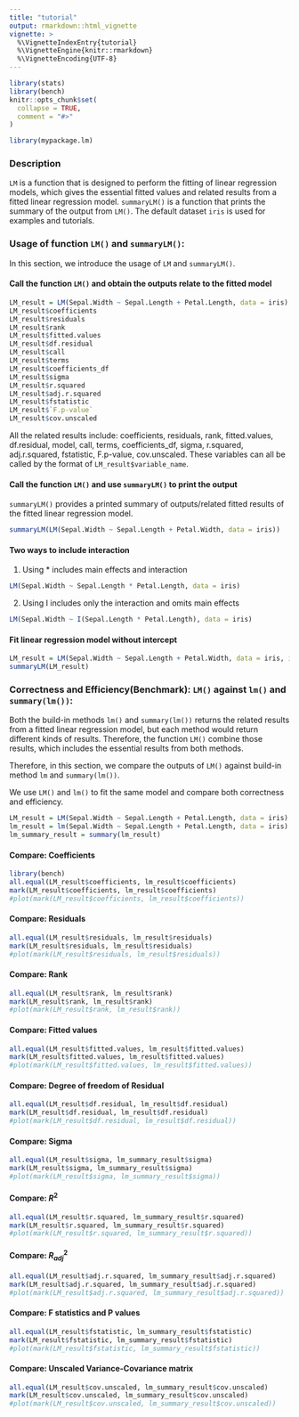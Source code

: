 ```yaml
---
title: "tutorial"
output: rmarkdown::html_vignette
vignette: >
  %\VignetteIndexEntry{tutorial}
  %\VignetteEngine{knitr::rmarkdown}
  %\VignetteEncoding{UTF-8}
---
```


```r
library(stats)
library(bench)
knitr::opts_chunk$set(
  collapse = TRUE,
  comment = "#>"
)
```

```r
library(mypackage.lm)
```


### Description

`LM` is a function that is designed to perform the fitting of linear regression models, 
which gives the essential fitted values and related results from a fitted linear regression model. 
`summaryLM()` is a function that prints the summary of the output from `LM()`. The default dataset  `iris` is used for examples and tutorials. 

### Usage of function `LM()` and `summaryLM()`:

In this section, we introduce the usage of `LM` and `summaryLM()`.  

#### Call the function `LM()` and obtain the outputs relate to the fitted model

```r
LM_result = LM(Sepal.Width ~ Sepal.Length + Petal.Length, data = iris)
LM_result$coefficients
LM_result$residuals
LM_result$rank
LM_result$fitted.values
LM_result$df.residual
LM_result$call
LM_result$terms
LM_result$coefficients_df
LM_result$sigma
LM_result$r.squared
LM_result$adj.r.squared
LM_result$fstatistic
LM_result$`F.p-value`
LM_result$cov.unscaled
```

All the related results include: coefficients, residuals, rank, fitted.values, df.residual, model, call, terms, coefficients_df, sigma, r.squared, adj.r.squared, fstatistic, F.p-value, cov.unscaled. These variables can all be called by the format of `LM_result$variable_name`. 

#### Call the function `LM()` and use `summaryLM()` to print the output    

`summaryLM()` provides a printed summary of outputs/related fitted results of the fitted linear regression model. 
```r
summaryLM(LM(Sepal.Width ~ Sepal.Length + Petal.Width, data = iris))
```


#### Two ways to include interaction 
  
1. Using * includes main effects and interaction 
```r
LM(Sepal.Width ~ Sepal.Length * Petal.Length, data = iris)
```
  
2. Using I includes only the interaction and omits main effects
```r
LM(Sepal.Width ~ I(Sepal.Length * Petal.Length), data = iris)
```

#### Fit linear regression model without intercept 
```r
LM_result = LM(Sepal.Width ~ Sepal.Length + Petal.Width, data = iris, intercept = FALSE)
summaryLM(LM_result)
```


### Correctness and Efficiency(Benchmark): `LM()` against `lm()` and `summary(lm())`:
Both the build-in methods `lm()` and `summary(lm())` returns the related results from a fitted linear regression model, but each method would return different kinds of results. Therefore, the function `LM()` combine those results, which includes the essential results from both methods. 

Therefore, in this section, we compare the outputs of `LM()` against build-in method `lm` and `summary(lm())`. 

We use `LM()` and `lm()` to fit the same model and compare both correctness and efficiency. 
```r
LM_result = LM(Sepal.Width ~ Sepal.Length + Petal.Length, data = iris)
lm_result = lm(Sepal.Width ~ Sepal.Length + Petal.Length, data = iris)
lm_summary_result = summary(lm_result)
```

#### Compare: Coefficients
```r
library(bench)
all.equal(LM_result$coefficients, lm_result$coefficients) 
mark(LM_result$coefficients, lm_result$coefficients)
#plot(mark(LM_result$coefficients, lm_result$coefficients))
```

#### Compare: Residuals
```r
all.equal(LM_result$residuals, lm_result$residuals) 
mark(LM_result$residuals, lm_result$residuals)
#plot(mark(LM_result$residuals, lm_result$residuals))
```

#### Compare: Rank 
```r
all.equal(LM_result$rank, lm_result$rank) 
mark(LM_result$rank, lm_result$rank)
#plot(mark(LM_result$rank, lm_result$rank))
```

#### Compare: Fitted values
```r
all.equal(LM_result$fitted.values, lm_result$fitted.values) 
mark(LM_result$fitted.values, lm_result$fitted.values)
#plot(mark(LM_result$fitted.values, lm_result$fitted.values))
```

#### Compare: Degree of freedom of Residual
```r
all.equal(LM_result$df.residual, lm_result$df.residual) 
mark(LM_result$df.residual, lm_result$df.residual)
#plot(mark(LM_result$df.residual, lm_result$df.residual))
```

#### Compare: Sigma
```r
all.equal(LM_result$sigma, lm_summary_result$sigma) 
mark(LM_result$sigma, lm_summary_result$sigma)
#plot(mark(LM_result$sigma, lm_summary_result$sigma))
```

#### Compare: $R^2$
```r
all.equal(LM_result$r.squared, lm_summary_result$r.squared) 
mark(LM_result$r.squared, lm_summary_result$r.squared)
#plot(mark(LM_result$r.squared, lm_summary_result$r.squared))
```

#### Compare: $R_{adj}^2$
```r
all.equal(LM_result$adj.r.squared, lm_summary_result$adj.r.squared) 
mark(LM_result$adj.r.squared, lm_summary_result$adj.r.squared)
#plot(mark(LM_result$adj.r.squared, lm_summary_result$adj.r.squared))
```

#### Compare: F statistics and P values 
```r
all.equal(LM_result$fstatistic, lm_summary_result$fstatistic) 
mark(LM_result$fstatistic, lm_summary_result$fstatistic)
#plot(mark(LM_result$fstatistic, lm_summary_result$fstatistic))
```


#### Compare: Unscaled Variance-Covariance matrix
```r
all.equal(LM_result$cov.unscaled, lm_summary_result$cov.unscaled) 
mark(LM_result$cov.unscaled, lm_summary_result$cov.unscaled)
#plot(mark(LM_result$cov.unscaled, lm_summary_result$cov.unscaled))
```





